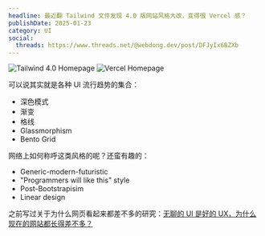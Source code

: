```yaml
---
headline: 最近翻 Tailwind 文件发现 4.0 版网站风格大改，变得很 Vercel 感？
publishDate: 2025-01-23
category: UI
social:
  threads: https://www.threads.net/@webdong.dev/post/DFJyIx6BZXb
---
```


![Tailwind 4.0 Homepage](tailwind.png 'Tailwind 4.0 Homepage')
![Vercel Homepage](vercel.png 'Vercel Homepage')

可以说其实就是各种 UI 流行趋势的集合：

- 深色模式
- 渐变
- 格线
- Glassmorphism
- Bento Grid

网络上如何称呼这类风格的呢？还蛮有趣的：

- Generic-modern-futuristic
- "Programmers will like this" style
- Post-Bootstrapisim
- Linear design

之前写过关于为什么网页看起来都差不多的研究：[无聊的 UI 是好的 UX，为什么现在的网站都长得差不多？](https://www.webdong.dev/post/why-websites-looks-the-same-nowaday/)
